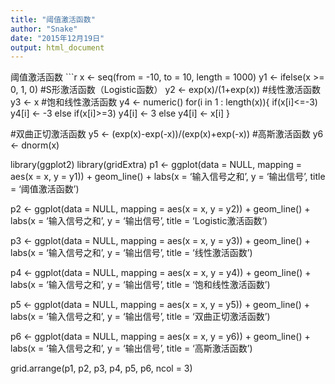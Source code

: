 ```yaml
---
title: "阈值激活函数"
author: "Snake"
date: "2015年12月19日"
output: html_document
---
```


阈值激活函数
```r
x <- seq(from = -10, to = 10, length = 1000)
y1 <- ifelse(x >= 0, 1, 0)
#S形激活函数（Logistic函数）
y2 <- exp(x)/(1+exp(x))
#线性激活函数
y3 <- x
#饱和线性激活函数
y4 <- numeric()
for(i in 1 : length(x)){
  if(x[i]<=-3)
    y4[i] <- -3
  else if(x[i]>=3)
    y4[i] <- 3
  else
    y4[i] <- x[i]
}

#双曲正切激活函数
y5 <- (exp(x)-exp(-x))/(exp(x)+exp(-x))
#高斯激活函数
y6 <- dnorm(x)

library(ggplot2)
library(gridExtra)
p1 <- ggplot(data = NULL, mapping = aes(x = x, y = y1)) + geom_line() + labs(x = '输入信号之和', y = '输出信号', title = '阈值激活函数')

p2 <- ggplot(data = NULL, mapping = aes(x = x, y = y2)) + geom_line() + labs(x = '输入信号之和', y = '输出信号', title = 'Logistic激活函数')

p3 <- ggplot(data = NULL, mapping = aes(x = x, y = y3)) + geom_line() + labs(x = '输入信号之和', y = '输出信号', title = '线性激活函数')

p4 <- ggplot(data = NULL, mapping = aes(x = x, y = y4)) + geom_line() + labs(x = '输入信号之和', y = '输出信号', title = '饱和线性激活函数')

p5 <- ggplot(data = NULL, mapping = aes(x = x, y = y5)) + geom_line() + labs(x = '输入信号之和', y = '输出信号', title = '双曲正切激活函数')

p6 <- ggplot(data = NULL, mapping = aes(x = x, y = y6)) + geom_line() + labs(x = '输入信号之和', y = '输出信号', title = '高斯激活函数')

grid.arrange(p1, p2, p3, p4, p5, p6, ncol = 3)
